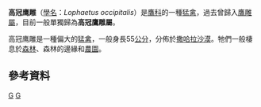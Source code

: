 {{noteTA
|T=zh-hans:高冠鹰雕; zh-hant:高冠鷹鵰; zh-hk:高冠鷹雕;
|1=zh-hans:高冠鹰雕; zh-hant:高冠鷹鵰; zh-hk:高冠鷹雕;
}}
{{Speciesbox
| taxon = Lophaetus occipitalis
| image = Long-crested eagle (Lophaetus occipitalis) Uganda.jpg
| image_caption = 攝於[[烏干達|烏干達]][[伊莉莎白女王國家公園|伊莉莎白女王國家公園]]
| status = LC
| status_system = IUCN3.1
| status_ref = <ref>{{IUCN|id=22696134 |title=''Lophaetus occipitalis'' |assessor=BirdLife International |assessor-link=BirdLife International |version=2017.3 |year=2016 |accessdate=1 October 2016}} 数据库資料包含說明此物種被編入無危級別的原因</ref>
| parent_authority = [[Johann_Jakob_Kaup|Kaup]], 1847
| binomial_authority = ([[François_Marie_Daudin|Daudin]], 1800)
}}

'''高冠鹰雕'''（[[學名|學名]]：''Lophaetus occipitalis''）是[[鷹科|鷹科]]的一種[[猛禽|猛禽]]，過去曾歸入[[鷹雕屬|鷹雕屬]]，目前一般單獨歸為'''高冠鷹雕屬'''。

高冠鹰雕是一種偏大的[[猛禽|猛禽]]，一般身長55[[公分|公分]]，分佈於[[撒哈拉沙漠|撒哈拉沙漠]]。牠們一般棲息於[[森林|森林]]、森林的邊緣和[[農園|農園]]。

== 參考資料 ==
{{Reflist}}

{{Falconiformes-stub}}
{{Taxonbar}}
[[Category:鵟亞科|G]]
[[Category:1800年描述的鸟类|G]]